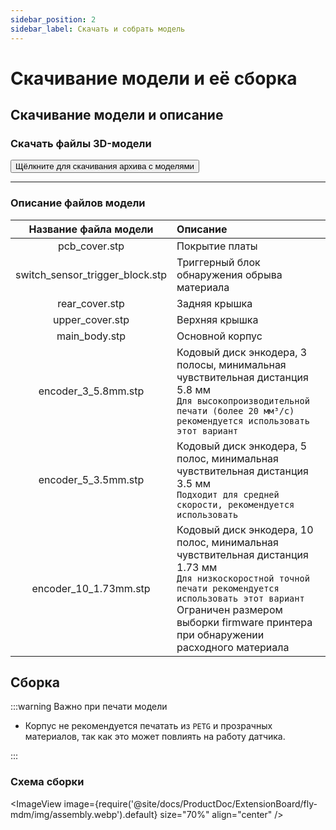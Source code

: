 ```yaml
---
sidebar_position: 2
sidebar_label: Скачать и собрать модель
---
```


# Скачивание модели и её сборка

## Скачивание модели и описание

### Скачать файлы 3D-модели

<Button variant="contained" disableElevation href="http://cdn.mellow.klipper.cn/STEP/MDM-filament_sensor.zip">Щёлкните для скачивания архива с моделями</Button>

----

### Описание файлов модели

| Название файла модели | Описание |
| :---: | :--- |
| pcb_cover.stp | Покрытие платы |
| switch_sensor_trigger_block.stp | Триггерный блок обнаружения обрыва материала |
| rear_cover.stp | Задняя крышка |
| upper_cover.stp | Верхняя крышка |
| main_body.stp | Основной корпус |
| encoder_3_5.8mm.stp | Кодовый диск энкодера, 3 полосы, минимальная чувствительная дистанция 5.8 мм <br/> `Для высокопроизводительной печати (более 20 мм³/с) рекомендуется использовать этот вариант` |
| encoder_5_3.5mm.stp | Кодовый диск энкодера, 5 полос, минимальная чувствительная дистанция 3.5 мм <br/> `Подходит для средней скорости, рекомендуется использовать` |
| encoder_10_1.73mm.stp | Кодовый диск энкодера, 10 полос, минимальная чувствительная дистанция 1.73 мм <br/> `Для низкоскоростной точной печати рекомендуется использовать этот вариант` <br/> Ограничен размером выборки firmware принтера при обнаружении расходного материала |


## Сборка

:::warning Важно при печати модели

- Корпус не рекомендуется печатать из `PETG` и прозрачных материалов, так как это может повлиять на работу датчика.

:::

### Схема сборки

<ImageView image={require('@site/docs/ProductDoc/ExtensionBoard/fly-mdm/img/assembly.webp').default} size="70%" align="center" />
